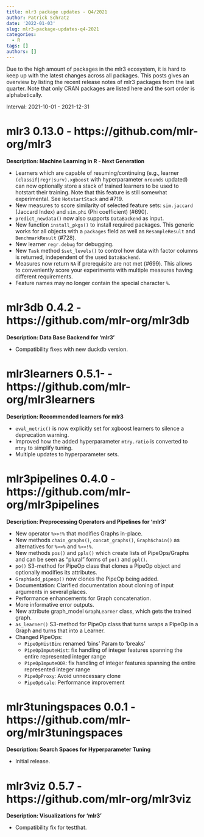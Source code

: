```yaml
---
title: mlr3 package updates - Q4/2021
author: Patrick Schratz
date: '2022-01-03'
slug: mlr3-package-updates-q4-2021
categories:
  - R
tags: []
authors: []
---
```


Due to the high amount of packages in the mlr3 ecosystem, it is hard to keep up with the latest changes across all packages.
This posts gives an overview by listing the recent release notes of mlr3 packages from the last quarter.
Note that only CRAN packages are listed here and the sort order is alphabetically.

Interval: 2021-10-01 - 2021-12-31

# mlr3 0.13.0 - https://github.com/mlr-org/mlr3

**Description: Machine Learning in R - Next Generation**

* Learners which are capable of resuming/continuing (e.g.,
  learner `(classif|regr|surv).xgboost` with hyperparameter `nrounds` updated)
  can now optionally store a stack of trained learners to be used to hotstart
  their training. Note that this feature is still somewhat experimental.
  See `HotstartStack` and #719.
* New measures to score similarity of selected feature sets:
  `sim.jaccard` (Jaccard Index) and `sim.phi` (Phi coefficient) (#690).
* `predict_newdata()` now also supports `DataBackend` as input.
* New function `install_pkgs()` to install required packages. This generic works
  for all objects with a `packages` field as well as `ResampleResult` and
  `BenchmarkResult` (#728).
* New learner `regr.debug` for debugging.
* New `Task` method `$set_levels()` to control how data with factor columns
  is returned, independent of the used `DataBackend`.
* Measures now return `NA` if prerequisite are not met (#699).
  This allows to conveniently score your experiments with  multiple measures
  having different requirements.
* Feature names may no longer contain the special character `%`.


# mlr3db 0.4.2 - https://github.com/mlr-org/mlr3db

**Description: Data Base Backend for 'mlr3'**

- Compatibility fixes with new duckdb version.


# mlr3learners 0.5.1- - https://github.com/mlr-org/mlr3learners

**Description: Recommended learners for mlr3**

- `eval_metric()` is now explicitly set for xgboost learners to silence a
  deprecation warning.
- Improved how the added hyperparameter `mtry.ratio` is converted to `mtry` to
  simplify tuning.
- Multiple updates to hyperparameter sets.


# mlr3pipelines 0.4.0 - https://github.com/mlr-org/mlr3pipelines

**Description: Preprocessing Operators and Pipelines for 'mlr3'**

* New operator `%>>!%` that modifies Graphs in-place.
* New methods `chain_graphs()`, `concat_graphs()`, `Graph$chain()` as alternatives for `%>>%` and `%>>!%`.
* New methods `pos()` and `ppls()` which create lists of PipeOps/Graphs and can be seen as "plural" forms of `po()` and `ppl()`.
* `po()` S3-method for PipeOp class that clones a PipeOp object and optionally modifies its attributes.
* `Graph$add_pipeop()` now clones the PipeOp being added.
* Documentation: Clarified documentation about cloning of input arguments in several places.
* Performance enhancements for Graph concatenation.
* More informative error outputs.
* New attribute graph_model `GraphLearner` class, which gets the trained graph.
* `as_learner()` S3-method for PipeOp class that turns wraps a PipeOp in a Graph and turns that into a Learner.
* Changed PipeOps:
  - `PipeOpHistBin`: renamed 'bins' Param to 'breaks'
  - `PipeOpImputeHist`: fix handling of integer features spanning the entire represented integer range
  - `PipeOpImputeOOR`: fix handling of integer features spanning the entire represented integer range
  - `PipeOpProxy`: Avoid unnecessary clone
  - `PipeOpScale`: Performance improvement


# mlr3tuningspaces 0.0.1 - https://github.com/mlr-org/mlr3tuningspaces

**Description: Search Spaces for Hyperparameter Tuning**

* Initial release.

# mlr3viz 0.5.7 - https://github.com/mlr-org/mlr3viz

**Description: Visualizations for 'mlr3'**

- Compatibility fix for testthat.
